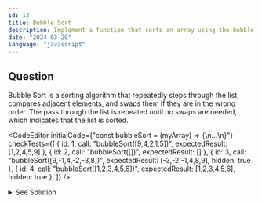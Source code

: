 ```yaml
---
id: 13
title: Bubble Sort
description: Implement a function that sorts an array using the bubble sort algorithm.
date: "2024-03-20"
language: "javascript"
---
```


## Question
Bubble Sort is a sorting algorithm that repeatedly steps through the list, compares adjacent elements, 
and swaps them if they are in the wrong order. The pass through the list is repeated until no swaps are needed,
which indicates that the list is sorted.

<CodeEditor 
    initialCode={"const bubbleSort = (myArray) => {\n...\n}"}
    checkTests={[
        {
            id: 1,
        call: "bubbleSort([9,4,2,1,5])",
        expectedResult: [1,2,4,5,9]
        },
        {
            id: 2,
        call: "bubbleSort([])",
        expectedResult: []
        },
        {
            id: 3,
        call: "bubbleSort([9,-1,4,-2,-3,8])",
        expectedResult: [-3,-2,-1,4,8,9],
        hidden: true
        },
        {
            id: 4,
        call: "bubbleSort([1,2,3,4,5,6])",
        expectedResult: [1,2,3,4,5,6],
        hidden: true
        },
        ]}
/>

<details>
  <summary>See Solution</summary>

## Solution

```js
const bubbleSort = (arr) => {
    const n = arr.length;
    for (let i = 0; i < n - 1; i++) {
        for (let j = 0; j < n - i - 1; j++) {
            if (arr[j] > arr[j + 1]) {
                // Swap arr[j] and arr[j+1]
                [arr[j], arr[j + 1]] = [arr[j + 1], arr[j]];
            }
        }
    }
    return arr;

}
```

### Algorithm Detailed Explanation
1. The outer loop runs from 0 to n-1, where n is the number of elements in the array.
2. The inner loop runs from 0 to n-i-1, where i is the current iteration of the outer loop.
3. In each iteration of the inner loop, we compare adjacent elements and swap them if they are in the wrong order.
4. After each iteration of the outer loop, the largest element in the unsorted part of the array bubbles up to its correct position.
5. The algorithm repeats this process until no swaps are needed, indicating that the array is sorted.

## Complexity Analysis
- Time complexity: O(n^2) in the worst case, where n is the number of elements in the array.
- Space complexity: O(1) as the algorithm sorts the array in place without using any extra space.


</details>


